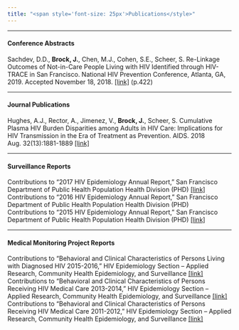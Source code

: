 ```yaml
---
title: "<span style='font-size: 25px'>Publications</style>"
---
```


***

#### **Conference Abstracts**  
Sachdev, D.D., **Brock, J.**, Chen, M.J., Cohen, S.E., Scheer, S. Re-Linkage Outcomes of Not-in-Care People Living with HIV Identified through HIV-TRACE in San Francisco. National HIV Prevention Conference, Atlanta, GA, 2019. Accepted November 18, 2018. [[link]](https://www.cdc.gov/nhpc/pdf/NHPC-2019-Abstract-Book.pdf) (p.422)  

***  

#### **Journal Publications**  
Hughes, A.J., Rector, A., Jimenez, V., **Brock, J.**, Scheer, S. Cumulative Plasma HIV Burden Disparities among Adults in HIV Care: Implications for HIV Transmission in the Era of Treatment as Prevention. AIDS. 2018 Aug. 32(13):1881-1889 [[link]](https://www.ncbi.nlm.nih.gov/pubmed/29894384)  

***  

#### **Surveillance Reports**  
Contributions to “2017 HIV Epidemiology Annual Report,” San Francisco Department of Public Health Population Health Division (PHD) [[link]](https://www.sfdph.org/dph/files/reports/RptsHIVAIDS/AnnualReport2017-Green-20180904-Web.pdf)  
Contributions to “2016 HIV Epidemiology Annual Report,” San Francisco Department of Public Health Population Health Division (PHD)  
Contributions to “2015 HIV Epidemiology Annual Report,” San Francisco Department of Public Health Population Health Division (PHD) [[link]](https://www.sfdph.org/dph/files/reports/RptsHIVAIDS/AnnualReport2015-20160831.pdf)  

***  

#### **Medical Monitoring Project Reports**  
Contributions to “Behavioral and Clinical Characteristics of Persons Living with Diagnosed HIV 2015-2016,” HIV Epidemiology Section – Applied Research, Community Health Epidemiology, and Surveillance [[link]](https://www.sfdph.org/dph/files/reports/RptsHIVAIDS/SF-MMP-15-16-Report.pdf)  
Contributions to “Behavioral and Clinical Characteristics of Persons Receiving HIV Medical Care 2013-2014,” HIV Epidemiology Section – Applied Research, Community Health Epidemiology, and Surveillance [[link]](https://www.sfdph.org/dph/files/reports/RptsHIVAIDS/SFMMP1314Report.pdf)  
Contributions to “Behavioral and Clinical Characteristics of Persons Receiving HIV Medical Care 2011-2012,” HIV Epidemiology Section – Applied Research, Community Health Epidemiology, and Surveillance [[link]](https://www.sfdph.org/dph/files/reports/RptsHIVAIDS/SF-MMP-11-12-Report.pdf)